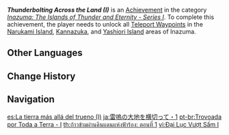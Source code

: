 {{Achievement Infobox
|id           = 80075
|order id     = 0075
|category     = Inazuma: The Islands of Thunder and Eternity - Series I
|description  = Unlock all [[Teleport Waypoints]] in the [[Narukami Island]], [[Kannazuka]], and [[Yashiori Island]] areas of [[Inazuma]].
|requirements = 
|primogems    = 5
|tracking     = 
|topic        = Teleport Waypoints
}}
'''''Thunderbolting Across the Land (I)''''' is an [[Achievement]] in the category ''[[Inazuma: The Islands of Thunder and Eternity - Series I]]''. To complete this achievement, the player needs to unlock all [[Teleport Waypoints]] in the [[Narukami Island]], [[Kannazuka]], and [[Yashiori Island]] areas of Inazuma.
<!--
==Trivia==

==Video Guides==
{{EVT
|video1   = 
|caption1 = 
}}
-->
==Other Languages==
{{Other Languages
|en      = Thunderbolting Across the Land (I)
|zhs     = 跨越雷鸣的大地・其一
|zhs_rm  = Kuàyuè Léimíng de Dàdì ・ Qí Yī
|zht     = 跨越雷鳴的大地・其一
|zht_rm  = Kuàyuè Léimíng de Dàdì ・ Qí Yī
|zh_tl   = Crossing the Thundering Land ・ Part One
|ja      = 雷鳴の大地を横切って・1
|ja_rm   = Raimei no Daichi wo Yokogitte - Ichi
|ja_tl   = Traversing Through the Land of Thunder - One
|ko      = 뇌명이 가로지르는 땅・첫 번째
|ko_rm   = Noemyeong-i Garojireuneun Ttang - Cheot Beonjjae
|ko_tl   = Thunder Crossing Land - First
|es      = La tierra más allá del trueno (I)
|es_tl   = The Land Beyond the Thunder (I)
|fr      = Monde de tonnerre (1)
|fr_tl   = World of Thunder (1)
|ru      = Гром, пронёсшийся по земле I
|ru_tl   = Thunder Rushing Through the Land I
|th      = ก้าวข้ามผ่านดินแดนแห่งฟ้าร้อง: ตอนที่ 1
|th_rm   = 
|th_tl   = 
|vi      = Đại Lục Vượt Sấm I
|vi_tl   = 
|de      = Über die donnernde Erde I
|de_tl   = Across the Thundering Earth I
|id      = Petir Melintasi Bumi (I)
|id_tl   = Lightning Crosses Earth (I)
|pt      = Trovoada por Toda a Terra - I
|pt_tl   = 
|tr      = Esip Gürleyen Topraklar (I)
|tr_tl   = Furiously Thundering Soils (I)
|it      = Veloce come un fulmine (I)
|it_tl   = 
}}

==Change History==
{{Change History|2.0}}
<!--
==References==
{{Reflist}}
-->
==Navigation==
{{Achievement Navbox|Inazuma: The Islands of Thunder and Eternity - Series I}}

[[es:La tierra más allá del trueno (I)]]
[[ja:雷嗚の大地を横切って・1]]
[[pt-br:Trovoada por Toda a Terra - I]]
[[th:ก้าวข้ามผ่านดินแดนแห่งฟ้าร้อง: ตอนที่ 1]]
[[vi:Đại Lục Vượt Sấm I]]